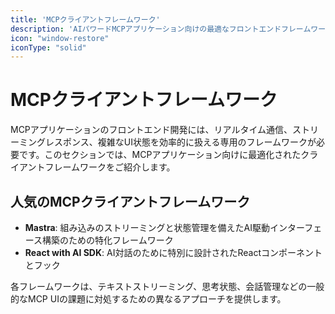 ```yaml
---
title: 'MCPクライアントフレームワーク'
description: 'AIパワードMCPアプリケーション向けの最適なフロントエンドフレームワーク'
icon: "window-restore"
iconType: "solid"
---
```


# <Icon icon="window-restore" iconType="solid" color="#3B82F6" /> MCPクライアントフレームワーク

MCPアプリケーションのフロントエンド開発には、リアルタイム通信、ストリーミングレスポンス、複雑なUI状態を効率的に扱える専用のフレームワークが必要です。このセクションでは、MCPアプリケーション向けに最適化されたクライアントフレームワークをご紹介します。

## <Icon icon="star" iconType="solid" /> 人気のMCPクライアントフレームワーク

- <Icon icon="rocket" iconType="solid" /> **Mastra**: 組み込みのストリーミングと状態管理を備えたAI駆動インターフェース構築のための特化フレームワーク
- <Icon icon="react" iconType="brands" /> **React with AI SDK**: AI対話のために特別に設計されたReactコンポーネントとフック

各フレームワークは、テキストストリーミング、思考状態、会話管理などの一般的なMCP UIの課題に対処するための異なるアプローチを提供します。 